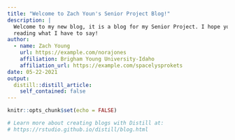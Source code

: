 ```yaml
---
title: "Welcome to Zach Youn's Senior Project Blog!"
description: |
  Welcome to my new blog, it is a blog for my Senior Project. I hope you enjoy 
  reading what I have to say!
author:
  - name: Zach Young 
    url: https://example.com/norajones
    affiliation: Brigham Young University-Idaho
    affiliation_url: https://example.com/spacelysprokets
date: 05-22-2021
output:
  distill::distill_article:
    self_contained: false
---
```


```r
knitr::opts_chunk$set(echo = FALSE)

# Learn more about creating blogs with Distill at:
# https://rstudio.github.io/distill/blog.html

```



